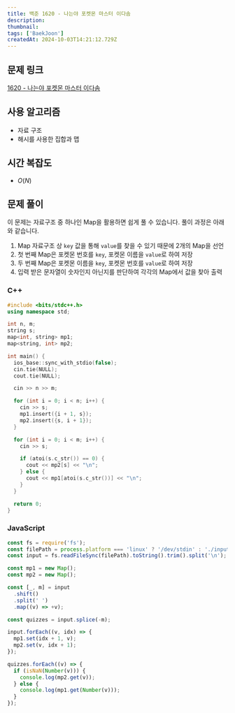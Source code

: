 ```yaml
---
title: 백준 1620 - 나는야 포켓몬 마스터 이다솜
description:
thumbnail:
tags: ['BaekJoon']
createdAt: 2024-10-03T14:21:12.729Z
---
```


## 문제 링크

[1620 - 나는야 포켓몬 마스터 이다솜](https://www.acmicpc.net/problem/1620)

## 사용 알고리즘

- 자료 구조
- 해시를 사용한 집합과 맵

## 시간 복잡도

- $O(N)$

## 문제 풀이

이 문제는 자료구조 중 하나인 Map을 활용하면 쉽게 풀 수 있습니다. 풀이 과정은 아래와 같습니다.

1. Map 자료구조 상 `key` 값을 통해 `value`를 찾을 수 있기 때문에 2개의 Map을 선언
2. 첫 번째 Map은 포켓몬 번호를 `key`, 포켓몬 이름을 `value`로 하여 저장
3. 두 번째 Map은 포켓몬 이름을 `key`, 포켓몬 번호를 `value`로 하여 저장
4. 입력 받은 문자열이 숫자인지 아닌지를 판단하여 각각의 Map에서 값을 찾아 출력

### C++

```c++ title="C++"
#include <bits/stdc++.h>
using namespace std;

int n, m;
string s;
map<int, string> mp1;
map<string, int> mp2;

int main() {
  ios_base::sync_with_stdio(false);
  cin.tie(NULL);
  cout.tie(NULL);

  cin >> n >> m;

  for (int i = 0; i < n; i++) {
    cin >> s;
    mp1.insert({i + 1, s});
    mp2.insert({s, i + 1});
  }

  for (int i = 0; i < m; i++) {
    cin >> s;

    if (atoi(s.c_str()) == 0) {
      cout << mp2[s] << "\n";
    } else {
      cout << mp1[atoi(s.c_str())] << "\n";
    }
  }

  return 0;
}
```

### JavaScript

```js title="JavaScript"
const fs = require('fs');
const filePath = process.platform === 'linux' ? '/dev/stdin' : './input.txt';
const input = fs.readFileSync(filePath).toString().trim().split('\n');

const mp1 = new Map();
const mp2 = new Map();

const [_, m] = input
  .shift()
  .split(' ')
  .map((v) => +v);

const quizzes = input.splice(-m);

input.forEach((v, idx) => {
  mp1.set(idx + 1, v);
  mp2.set(v, idx + 1);
});

quizzes.forEach((v) => {
  if (isNaN(Number(v))) {
    console.log(mp2.get(v));
  } else {
    console.log(mp1.get(Number(v)));
  }
});
```
